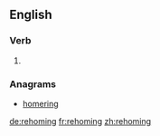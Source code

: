 ==English==

===Verb===
{{head|en|present participle}}

# {{present participle of|rehome|lang=en}}

===Anagrams===
* [[homering#English|homering]]

[[de:rehoming]]
[[fr:rehoming]]
[[zh:rehoming]]